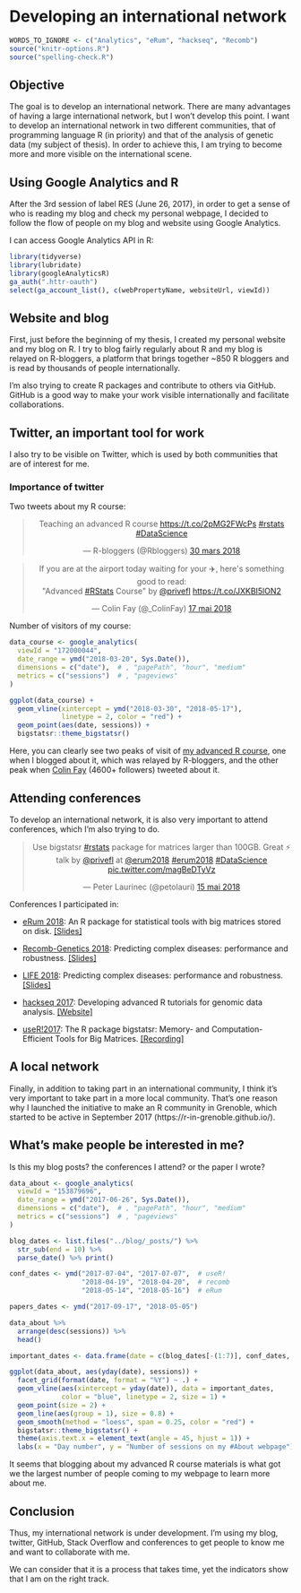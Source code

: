 # Developing an international network

```r
WORDS_TO_IGNORE <- c("Analytics", "eRum", "hackseq", "Recomb")
source("knitr-options.R")
source("spelling-check.R")
```

## Objective

The goal is to develop an international network. 
There are many advantages of having a large international network, but I won't develop this point. 
I want to develop an international network in two different communities, that of programming language R (in priority) and that of the analysis of genetic data (my subject of thesis). 
In order to achieve this, I am trying to become more and more visible on the international scene.

## Using Google Analytics and R

After the 3rd session of label RES (June 26, 2017), in order to get a sense of who is reading my blog and check my personal webpage, I decided to follow the flow of people on my blog and website using Google Analytics.

I can access Google Analytics API in R:

```r
library(tidyverse)
library(lubridate)
library(googleAnalyticsR)
ga_auth(".httr-oauth")
select(ga_account_list(), c(webPropertyName, websiteUrl, viewId)) 
```


## Website and blog

First, just before the beginning of my thesis, I created my personal website and my blog on R. I try to blog fairly regularly about R and my blog is relayed on R-bloggers, a platform that brings together ~850 R bloggers and is read by thousands of people internationally. 

I'm also trying to create R packages and contribute to others via GitHub. GitHub is a good way to make your work visible internationally and facilitate collaborations.

## Twitter, an important tool for work

I also try to be visible on Twitter, which is used by both communities that are of interest for me. 
<!-- I'm starting to have followers, even though I have not yet released any official "R" paper or package. I intend to remedy this by going to present a package of community R 1000 people (http://sched.co/Axrw). It will also be an opportunity to meet people and make contacts. -->

### Importance of twitter

Two tweets about my R course:

<blockquote class="twitter-tweet" data-lang="en" align="center"><p lang="en" dir="ltr">Teaching an advanced R course <a href="https://t.co/2pMG2FWcPs">https://t.co/2pMG2FWcPs</a> <a href="https://twitter.com/hashtag/rstats?src=hash&amp;ref_src=twsrc%5Etfw">#rstats</a> <a href="https://twitter.com/hashtag/DataScience?src=hash&amp;ref_src=twsrc%5Etfw">#DataScience</a></p>&mdash; R-bloggers (@Rbloggers) <a href="https://twitter.com/Rbloggers/status/979539984679161857?ref_src=twsrc%5Etfw">30 mars 2018</a></blockquote>
<script async src="https://platform.twitter.com/widgets.js" charset="utf-8"></script>


<blockquote class="twitter-tweet" data-lang="en" align="center"><p lang="en" dir="ltr">If you are at the airport today waiting for your ✈️, here&#39;s something good to read: <br>&quot;Advanced <a href="https://twitter.com/hashtag/RStats?src=hash&amp;ref_src=twsrc%5Etfw">#RStats</a> Course&quot; by <a href="https://twitter.com/privefl?ref_src=twsrc%5Etfw">@privefl</a>  <a href="https://t.co/JXKBI5lON2">https://t.co/JXKBI5lON2</a></p>&mdash; Colin Fay (@_ColinFay) <a href="https://twitter.com/_ColinFay/status/997073282905067520?ref_src=twsrc%5Etfw">17 mai 2018</a></blockquote>
<script async src="https://platform.twitter.com/widgets.js" charset="utf-8"></script>

Number of visitors of my course:

```r
data_course <- google_analytics(
  viewId = "172000044",
  date_range = ymd("2018-03-20", Sys.Date()),
  dimensions = c("date"),  # , "pagePath", "hour", "medium"
  metrics = c("sessions")  # , "pageviews"
)

ggplot(data_course) + 
  geom_vline(xintercept = ymd("2018-03-30", "2018-05-17"), 
             linetype = 2, color = "red") + 
  geom_point(aes(date, sessions)) + 
  bigstatsr::theme_bigstatsr()
```

Here, you can clearly see two peaks of visit of [my advanced R course](https://privefl.github.io/advr38book/), one when I blogged about it, which was relayed by R-bloggers, and the other peak when [Colin Fay](https://twitter.com/_colinfay) (4600+ followers) tweeted about it.

## Attending conferences

To develop an international network, it is also very important to attend conferences, which I'm also trying to do.

<blockquote class="twitter-tweet" data-lang="en" align="center"><p lang="en" dir="ltr">Use bigstatsr <a href="https://twitter.com/hashtag/rstats?src=hash&amp;ref_src=twsrc%5Etfw">#rstats</a> package for matrices larger than 100GB. Great ⚡ talk by <a href="https://twitter.com/privefl?ref_src=twsrc%5Etfw">@privefl</a> at <a href="https://twitter.com/erum2018?ref_src=twsrc%5Etfw">@erum2018</a> <a href="https://twitter.com/hashtag/erum2018?src=hash&amp;ref_src=twsrc%5Etfw">#erum2018</a> <a href="https://twitter.com/hashtag/DataScience?src=hash&amp;ref_src=twsrc%5Etfw">#DataScience</a> <a href="https://t.co/magBeDTyVz">pic.twitter.com/magBeDTyVz</a></p>&mdash; Peter Laurinec (@petolauri) <a href="https://twitter.com/petolauri/status/996338652820201472?ref_src=twsrc%5Etfw">15 mai 2018</a></blockquote>
<script async src="https://platform.twitter.com/widgets.js" charset="utf-8"></script>

Conferences I participated in:

- [eRum 2018](https://2018.erum.io/): An R package for statistical tools with big matrices stored on disk. [[Slides]](https://privefl.github.io/eRum-2018/slides.html)

- [Recomb-Genetics 2018](http://recomb2018.fr/recomb-genetics/): Predicting complex diseases: performance and robustness. [[Slides]](https://privefl.github.io/thesis-docs/recomb18.html)

- [LIFE 2018](https://life.univ-grenoble-alpes.fr/life-world/events-news/life-annual-meeting-725690.htm?RH=11210192165071361): Predicting complex diseases: performance and robustness. [[Slides]](https://github.com/privefl/paper2-PRS/blob/master/LIFE/pres-f-priv%C3%A9.pdf)

- [hackseq 2017](http://www.hackseq.com/): Developing advanced R tutorials for genomic data analysis. [[Website]](https://hackseq.github.io/2017_project_5/)

- [useR!2017](https://user2017.brussels/): The R package bigstatsr:
Memory- and Computation-Efficient Tools for Big Matrices. [[Recording]](https://t.co/aYt0q8MeXJ)

## A local network

Finally, in addition to taking part in an international community, I think it's very important to take part in a more local community. That's one reason why I launched the initiative to make an R community in Grenoble, which started to be active in September 2017 (https://r-in-grenoble.github.io/).

## What's make people be interested in me?

Is this my blog posts? the conferences I attend? or the paper I wrote?

```r
data_about <- google_analytics(
  viewId = "153879696",
  date_range = ymd("2017-06-26", Sys.Date()),
  dimensions = c("date"),  # , "pagePath", "hour", "medium"
  metrics = c("sessions")  # , "pageviews"
)

blog_dates <- list.files("../blog/_posts/") %>%
  str_sub(end = 10) %>%
  parse_date() %>% print()

conf_dates <- ymd("2017-07-04", "2017-07-07",  # useR!
                  "2018-04-19", "2018-04-20",  # recomb
                  "2018-05-14", "2018-05-16")  # eRum

papers_dates <- ymd("2017-09-17", "2018-05-05")

data_about %>%
  arrange(desc(sessions)) %>%
  head()
```

```r
important_dates <- data.frame(date = c(blog_dates[-(1:7)], conf_dates, papers_dates))

ggplot(data_about, aes(yday(date), sessions)) +
  facet_grid(format(date, format = "%Y") ~ .) + 
  geom_vline(aes(xintercept = yday(date)), data = important_dates,
             color = "blue", linetype = 2, size = 1) +
  geom_point(size = 2) +
  geom_line(aes(group = 1), size = 0.8) +
  geom_smooth(method = "loess", span = 0.25, color = "red") +
  bigstatsr::theme_bigstatsr() +
  theme(axis.text.x = element_text(angle = 45, hjust = 1)) +
  labs(x = "Day number", y = "Number of sessions on my #About webpage")
```

It seems that blogging about my advanced R course materials is what got we the largest number of people coming to my webpage to learn more about me. 

## Conclusion

Thus, my international network is under development. I'm using my blog, twitter, GitHub, Stack Overflow and conferences to get people to know me and want to collaborate with me.

We can consider that it is a process that takes time, yet the indicators show that I am on the right track.



